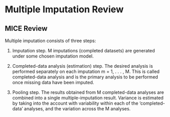 # Multiple Imputation Review

## MICE Review

Multiple imputation consists of three steps:

1. Imputation step. M imputations (completed datasets) are generated under some chosen imputation model.

2. Completed-data analysis (estimation) step. The desired analysis is performed separately on each imputation m = 1, . . . , M. This is called completed-data analysis and is the primary analysis to be performed once missing data have been imputed.

3. Pooling step. The results obtained from M completed-data analyses are combined into a single multiple-imputation result. Variance is estimated by taking into the account with variability within each of the 'completed-data' analyses, and the variation across the M analyses.